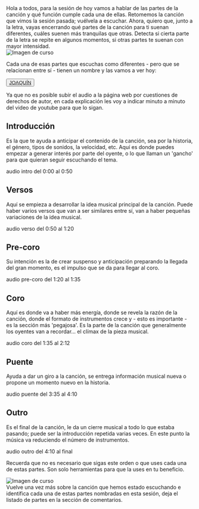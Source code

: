 
<div className="flex items-center">
  <span className="py-2 w-3/5 block bg-secondary/20 p-5 mx-auto rounded-lg">
    Hola a todos, para la sesión de hoy vamos a hablar de las partes de la canción y qué función cumple cada una de ellas. Retomemos la canción que vimos la sesión pasada; vuélvela a escuchar. Ahora, quiero que, junto a la letra, vayas encerrando qué partes de la canción para ti suenan diferentes, cuáles suenen más tranquilas que otras. Detecta si cierta parte de la letra se repite en algunos momentos, si otras partes te suenan con mayor intensidad.
  </span>
  <div className="w-2/5 flex flex-col items-center ml-10">
    <Image
      width={200}
      src="/cuterobots_2.png"
      alt="Imagen de curso"
      className="my-0"
    />
  </div> 
</div>

Cada una de esas partes que escuchas como diferentes - pero que se relacionan entre sí - tienen un nombre y las vamos a ver hoy: 

<Button color='secondary' size='lg' className="block mx-auto"><a href="https://www.youtube.com/watch?v=5OZKVxF33NI" className="no-underline text-background">JOAQUÍN</a></Button>

Ya que no es posible subir el audio a la página web por cuestiones de derechos de autor, en cada explicación les voy a indicar minuto a minuto del video de youtube para que lo sigan.

<h2 className="text-foreground"> Introducción </h2>
Es la que te ayuda a anticipar el contenido de la canción, sea por la historia, el género, tipos de sonidos, la velocidad, etc. Aquí es donde puedes empezar a generar interés por parte del oyente, o lo que llaman un 'gancho' para que quieran seguir escuchando el tema.

<span className="uppercase text-secondary">audio intro</span> <span className="text-foreground/60 italic">del 0:00 al 0:50</span>

<h2 className="text-foreground"> Versos </h2>
Aquí se empieza a desarrollar la idea musical principal de la canción. Puede haber varios versos que van a ser similares entre sí, van a haber pequeñas variaciones de la idea musical.

<span className="uppercase text-secondary">audio verso</span> <span className="text-foreground/60 italic">del 0:50 al 1:20</span>

<h2 className="text-foreground"> Pre-coro </h2>
Su intención es la de crear suspenso y anticipación preparando la llegada del gran momento, es el impulso que se da para llegar al coro.

<span className="uppercase text-secondary">audio pre-coro</span> <span className="text-foreground/60 italic">del 1:20 al 1:35</span>

<h2 className="text-foreground"> Coro </h2>
Aquí es donde va a haber más energía, donde se revela la razón de la canción, donde el formato de instrumentos crece y - esto es importante - es la sección más 'pegajosa'. Es la parte de la canción que generalmente los oyentes van a recordar… el clímax de la pieza musical.

<span className="uppercase text-secondary">audio coro</span> <span className="text-foreground/60 italic">del 1:35 al 2:12</span>

<h2 className="text-foreground"> Puente </h2>
Ayuda a dar un giro a la canción, se entrega información musical nueva o propone un momento nuevo en la historia.

<span className="uppercase text-secondary">audio puente</span> <span className="text-foreground/60 italic">del 3:35 al 4:10</span>

<h2 className="text-foreground"> Outro </h2>
Es el final de la canción, le da un cierre musical a todo lo que estaba pasando; puede ser la introducción repetida varias veces. En este punto la música va reduciendo el número de instrumentos.

<span className="uppercase text-secondary">audio outro</span> <span className="text-foreground/60 italic">del 4:10 al final</span>

Recuerda que no es necesario que sigas este orden o que uses cada una de estas partes. Son solo herramientas para que la uses en tu beneficio.
<div className="flex items-center">
  <div className="w-2/5 flex flex-col items-center mr-10">
    <Image
      width={200}
      src="/cuterobots_2.png"
      alt="Imagen de curso"
      className="my-0"
    />
  </div> 
  <span className="w-3/5 block bg-secondary/20 p-5 mx-auto rounded-lg">
    Vuelve una vez más sobre la canción que hemos estado escuchando e identifica cada una de estas partes nombradas en esta sesión, deja el listado de partes en la sección de comentarios.
  </span>
</div>